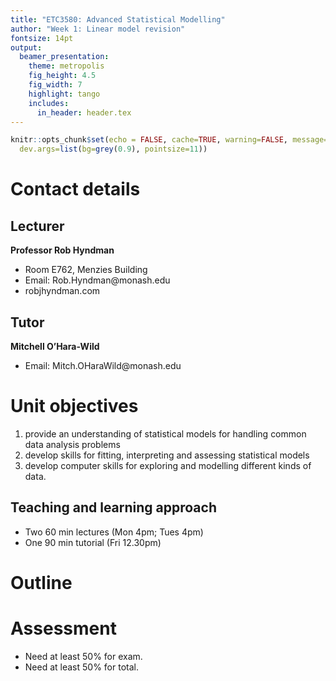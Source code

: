 ```yaml
---
title: "ETC3580: Advanced Statistical Modelling"
author: "Week 1: Linear model revision"
fontsize: 14pt
output:
  beamer_presentation:
    theme: metropolis
    fig_height: 4.5
    fig_width: 7
    highlight: tango
    includes:
      in_header: header.tex
---
```


```r
knitr::opts_chunk$set(echo = FALSE, cache=TRUE, warning=FALSE, message=FALSE,
  dev.args=list(bg=grey(0.9), pointsize=11))
```

# Contact details

## Lecturer

**Professor Rob Hyndman**

  - Room E762, Menzies Building
  - Email: Rob.Hyndman@monash.edu
  - robjhyndman.com

## Tutor

**Mitchell O'Hara-Wild**

  - Email: Mitch.OHaraWild@monash.edu

# Unit objectives

  1. provide an understanding of statistical models for handling common data analysis problems
  2. develop skills for fitting, interpreting and assessing statistical models
  3. develop computer skills for exploring and modelling different kinds of data.


## Teaching and learning approach

 * Two 60 min lectures (Mon 4pm; Tues 4pm)
 * One 90 min tutorial (Fri 12.30pm)


#
\placefig{.5}{1.}{width=6cm}{RStudio-Ball}

\placefig{6.99}{0}{width=7.5cm,height=9.3cm}{ELM}



# Outline

\fontsize{12}{13}\sf

\begin{tabular}{rlp{8.2cm}}
\bf Week & \multicolumn{2}{l}{\textbf{Topic}} \\
\midrule
1  & LM   & Review of linear models\\
2  & LM   & Leverage, influence, diagnostics\\
3  & GLM  & Regression with binary and binomial responses \\
4  & GLM  & Regression with proportional and count responses\\
5  & GLM  & Generalized linear model theory\\
6  & GLMM & Random effects\\
7  & GLMM & Panel data and hierarchical linear models\\
8  & GLMM & Mixed effects models for non-Gaussian responses\\
9  & GAM  & Regression splines, B-splines, penalized regression splines\\
10 & GAM  & Smoothing splines, interactions\\
11 & GAM  & GAMM\\
12 & GAM  & Revision
\end{tabular}

# Assessment

\begin{tabular}{lll}
  \toprule
    \textbf{Task}  & \textbf{Due Date}     & \textbf{Value} \\
  \midrule
    Assignment 1   & 28 August & 13.33\%\\
    Assignment 2   & 2 October & 13.33\%\\
    Assignment 3   & 23 October & 13.33\%\\
    Final exam     & Official exam period  & 60\%           \\
  \bottomrule
\end{tabular}

\vspace*{0.8cm}

\pause

  - Need at least 50\% for exam.
  - Need at least 50\% for total.

